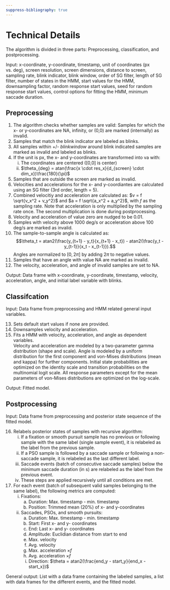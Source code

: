 ```yaml
---
suppress-bibliography: true
---
```


# Technical Details
The algorithm is divided in three parts: Preprocessing, classification, and postprocessing.  

Input: x-coordinate, y-coordinate, timestamp, unit of coordinates (px vs. deg), screen resolution, screen dimensions, distance to screen, sampling rate, blink indicator, blink window, order of SG filter, length of SG filter, number of states in the HMM, start values for the HMM, downsampling factor, random response start values, seed for random response start values, control options for fitting the HMM, minimum saccade duration.

## Preprocessing

(@) The algorithm checks whether samples are valid: Samples for which the x- or y-coordinates are NA, infinity, or (0,0) are marked (internally) as invalid.
(@) Samples that match the blink indicator are labeled as blinks.
(@) All samples within +/- *blinkwindow* around blink indicated samples are marked as invalid and labeled as blinks.
(@) If the unit is px, the x- and y-coordinates are transformed into va with: 
    i. The coordinates are centered ([0,0] is center)
    ii. $\theta_{deg} = atan(\frac{x \cdot res_x}{d_{screen} \cdot dim_x})\frac{180}{\pi}$
(@) Samples that are outside the screen are marked as invalid.
(@) Velocities and accelerations for the x- and y-coordiantes are calculated using an SG filter (3rd order, length = 5).
(@) Combined velocitiy and acceleration are calculated as: $v = f \sqrt{v_x^2 + v_y^2}$ and $a = f \sqrt{a_x^2 + a_y^2}$, with $f$ as the sampling rate. Note that acceleration is only multiplied by the sampling rate once. The second multiplication is done during postprocessing.
(@) Velocity and acceleration of value zero are nudged to be 0.01.
(@) Samples with velocity above 1000 deg/s or acceleration above 100 deg/s are marked as invalid.
(@) The sample-to-sample angle is calculated as: 
$$\theta_t = atan2(\frac{y_{t+1} - y_t}{x_{t+1} - x_t}) - atan2(\frac{y_t - y_{t-1}}{x_t - x_{t-1}}).$$ 
Angles are normalized to $[0,2\pi]$ by adding $2\pi$ to negative values.
(@) Samples that have an angle with value NA are marked as invalid.
(@) The velocity, acceleration, and angle of invalid samples are set to NA.  

Output: Data frame with x-coordinate, y-coordinate, timestamp, velocity, acceleration, angle, and initial label variable with blinks.

## Classifcation
Input: Data frame from preprocessing and HMM related general input variables.  

(@) Sets default start values if none are provided. 
(@) Downsamples velocity and acceleration.
(@) Fits a HMM with velocity, acceleration, and angle as dependent variables.  
Velocity and acceleration are modeled by a two-parameter gamma distribution (shape and scale). Angle is modeled by a uniform distribution for the first component and von-Mises distributions (mean and kappa) for further components. Initial state probabilities are optimized on the identity scale and transition probabilities on the multinomial logit scale. All response parameters except for the mean parameters of von-Mises distributions are optimized on the log-scale.  

Output: Fitted model.

## Postprocessing
Input: Data frame from preprocessing and posterior state sequence of the fitted model.

(@) Relabels posterior states of samples with recursive algorithm:
    i. If a fixation or smooth pursuit sample has no previous or following sample with the same label (single sample event), 
it is relabeled as the label from the previous sample.
    ii. If a PSO sample is followed by a saccade sample or following a non-saccade sample,
it is relabeled as the last different label.
    iii. Saccade events (batch of consecutive saccade samples) below the minimum saccade duration (in s) are relabeled as the label from the previous event.
    iv. These steps are applied recursively until all conditions are met.
(@) For each event (batch of subsequent valid samples belonging to the same label), the following metrics are computed:
    i. Fixations:
        a. Duration: Max. timestamp - min. timestamp
        b. Position: Trimmed mean (20%) of x- and y-coordinates
    ii. Saccades, PSOs, and smooth pursuits:
        a. Duration: Max. timestamp - min. timestamp
        b. Start: First x- and y- coordinates
        c. End: Last x- and y- coordinates
        d. Amplitude: Euclidian distance from start to end
        e. Max. velocity
        f. Avg. velocity
        g. Max. acceleration $\times f$
        h. Avg. acceleration $\times f$
        i. Direction: $\theta = atan2(\frac{end_y - start_y}{end_x - start_x})$
        
General output: List with a data frame containing the labeled samples, a list with data frames for the different events,
and the fitted model.